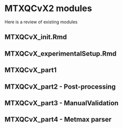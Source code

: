 # MTXQCvX2 modules{#universe}

Here is a review of existing modules

## MTXQCvX_init.Rmd

## MTXQCvX_experimentalSetup.Rmd

## MTXQCvX_part1

## MTXQCvX_part2 - Post-processing

## MTXQCvX_part3 - ManualValidation

## MTXQCvX_part4 - Metmax parser
